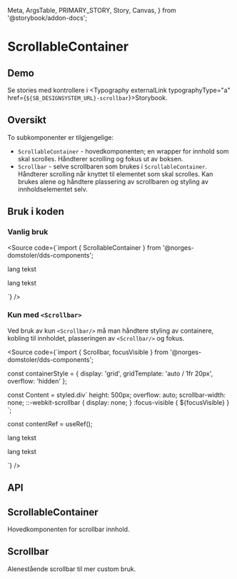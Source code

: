   Meta,
  ArgsTable,
  PRIMARY_STORY,
  Story,
  Canvas,
} from '@storybook/addon-docs';

<Meta
  title="Design system/ScrollableContainer/API"
  component={ScrollableContainer}
/>

# ScrollableContainer

<ComponentLinkRow
  docsHref="https://design.domstol.no/987b33f71/p/32db9d-scrollbar"
  figmaHref="https://www.figma.com/file/ewqSDmkgqDQ5PyOsRp4V5b/DDS-Komponenter?node-id=7963%3A148079"
  githubHref="https://github.com/domstolene/designsystem/tree/master/components/src/components/ScrollableContainer"
/>

## Demo

<Canvas>
  <Story id="design-system-scrollablecontainer--default" />
</Canvas>

Se stories med kontrollere i <Typography externalLink typographyType="a" href={`${SB_DESIGNSYSTEM_URL}-scrollbar`}>Storybook</Typography>.

## Oversikt

To subkomponenter er tilgjengelige:

- `ScrollableContainer` - hovedkomponenten; en wrapper for innhold som skal scrolles. Håndterer scrolling og fokus ut av boksen.
- `Scrollbar` - selve scrollbaren som brukes i `ScrollableContainer`. Håndterer scrolling når knyttet til elementet som skal scrolles. Kan brukes alene og håndtere plassering av scrollbaren og styling av innholdselementet selv.

## Bruk i koden

### Vanlig bruk

<Source code={`import { ScrollableContainer } from '@norges-domstoler/dds-components';

<ScrollableContainer>
  <p>lang tekst</p>
  <p>lang tekst</p>
</ScrollableContainer>

`} />

### Kun med `<Scrollbar>`

Ved bruk av kun `<Scrollbar/>` må man håndtere styling av containere, kobling til innholdet, plasseringen av `<Scrollbar/>` og fokus.

<Source code={`import { Scrollbar, focusVisible } from '@norges-domstoler/dds-components';

const containerStyle = {
display: 'grid',
gridTemplate: 'auto / 1fr 20px',
overflow: 'hidden'
};

const Content = styled.div\`
height: 500px;
overflow: auto;
scrollbar-width: none;
::-webkit-scrollbar {
display: none;
}
:focus-visible {
\${focusVisible}
}
\`;

const contentRef = useRef();

<div style={containerStyle}>
  <Content tabIndex={0}>
    <p>lang tekst</p>
    <p>lang tekst</p>
  </Content>
  <Scrollbar />
</div>
`} />

## API

## ScrollableContainer

Hovedkomponenten for scrollbar innhold.

<ArgsTable story={PRIMARY_STORY} />

## Scrollbar

Alenestående scrollbar til mer custom bruk.

<ArgsTable of={Scrollbar} />
